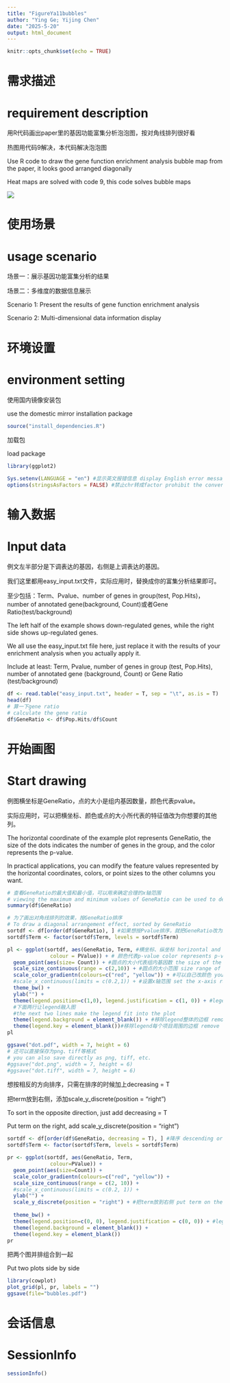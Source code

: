 ```yaml
---
title: "FigureYa11bubbles"
author: "Ying Ge; Yijing Chen"
date: "2025-5-20"
output: html_document
---
```


```r
knitr::opts_chunk$set(echo = TRUE)
```

# 需求描述
# requirement description

用R代码画出paper里的基因功能富集分析泡泡图，按对角线排列很好看

热图用代码9解决，本代码解决泡泡图

Use R code to draw the gene function enrichment analysis bubble map from the paper, it looks good arranged diagonally

Heat maps are solved with code 9, this code solves bubble maps

![](example.png)

# 使用场景
# usage scenario

场景一：展示基因功能富集分析的结果

场景二：多维度的数据信息展示

Scenario 1: Present the results of gene function enrichment analysis

Scenario 2: Multi-dimensional data information display

# 环境设置
# environment setting

使用国内镜像安装包

use the domestic mirror installation package

```r
source("install_dependencies.R")

```

加载包

load package

```r
library(ggplot2)

Sys.setenv(LANGUAGE = "en") #显示英文报错信息 display English error messages
options(stringsAsFactors = FALSE) #禁止chr转成factor prohibit the conversion of chr to factor
```

# 输入数据
# Input data

例文左半部分是下调表达的基因，右侧是上调表达的基因。

我们这里都用easy_input.txt文件，实际应用时，替换成你的富集分析结果即可。

至少包括：Term、Pvalue、number of genes in group(test, Pop.Hits)，number of annotated gene(background, Count)或者Gene Ratio(test/background)

The left half of the example shows down-regulated genes, while the right side shows up-regulated genes.

We all use the easy_input.txt file here, just replace it with the results of your enrichment analysis when you actually apply it.

Include at least: Term, Pvalue, number of genes in group (test, Pop.Hits), number of annotated gene (background, Count) or Gene Ratio (test/background)

```r
df <- read.table("easy_input.txt", header = T, sep = "\t", as.is = T)
head(df)
# 算一下gene ratio
# calculate the gene ratio
df$GeneRatio <- df$Pop.Hits/df$Count
```

# 开始画图
# Start drawing

例图横坐标是GeneRatio，点的大小是组内基因数量，颜色代表pvalue。

实际应用时，可以把横坐标、颜色或点的大小所代表的特征值改为你想要的其他列。

The horizontal coordinate of the example plot represents GeneRatio, the size of the dots indicates the number of genes in the group, and the color represents the p-value.

In practical applications, you can modify the feature values represented by the horizontal coordinates, colors, or point sizes to the other columns you want.

```r
# 查看GeneRatio的最大值和最小值，可以用来确定合理的x轴范围
# viewing the maximum and minimum values of GeneRatio can be used to determine a reasonable range for the x-axis
summary(df$GeneRatio)

# 为了画出对角线排列的效果，按GeneRatio排序
# To draw a diagonal arrangement effect, sorted by GeneRatio
sortdf <- df[order(df$GeneRatio), ] #如果想按Pvalue排序，就把GeneRatio改为PValue If you want to sort by Pvalue, change the GeneRatio to PValue
sortdf$Term <- factor(sortdf$Term, levels = sortdf$Term)

pl <- ggplot(sortdf, aes(GeneRatio, Term, #横坐标、纵坐标 horizontal and vertical coordinates
              colour = PValue)) + # 颜色代表p-value color represents p-values
  geom_point(aes(size= Count)) + #圆点的大小代表组内基因数 the size of the dots represents the number of genes in the group
  scale_size_continuous(range = c(2,10)) + #圆点的大小范围 size range of the dot
  scale_color_gradientn(colours=c("red", "yellow")) + #可以自己改颜色 you can change the color yourself
  #scale_x_continuous(limits = c(0.2,1)) + #设置x轴范围 set the x-axis range
  theme_bw() + 
  ylab("") + 
  theme(legend.position=c(1,0), legend.justification = c(1, 0)) + #legend画在右下角 the legend is drawn in the lower right corner
  #下面两行让legend融入图
  #the next two lines make the legend fit into the plot
  theme(legend.background = element_blank()) + #移除legend整体的边框 remove the overall border of the legend
  theme(legend.key = element_blank())#移除legend每个项目周围的边框 remove the border around each item in the legend
pl

ggsave("dot.pdf", width = 7, height = 6)
# 还可以直接保存为png、tiff等格式
# you can also save directly as png, tiff, etc.
#ggsave("dot.png", width = 7, height = 6)
#ggsave("dot.tiff", width = 7, height = 6)
```

想按相反的方向排序，只需在排序的时候加上decreasing = T

把term放到右侧，添加scale_y_discrete(position = "right")

To sort in the opposite direction, just add decreasing = T

Put term on the right, add scale_y_discrete(position = “right”)

```r
sortdf <- df[order(df$GeneRatio, decreasing = T), ] #降序 descending order
sortdf$Term <- factor(sortdf$Term, levels = sortdf$Term)

pr <- ggplot(sortdf, aes(GeneRatio, Term, 
              colour=PValue)) + 
  geom_point(aes(size=Count)) + 
  scale_color_gradientn(colours=c("red", "yellow")) + 
  scale_size_continuous(range = c(2, 10)) + 
  #scale_x_continuous(limits = c(0.2, 1)) + 
  ylab("") + 
  scale_y_discrete(position = "right") + #把term放到右侧 put term on the right
  
  theme_bw() + 
  theme(legend.position=c(0, 0), legend.justification = c(0, 0)) + #legend画在左下角 the legend is drawn in the lower left corner
  theme(legend.background = element_blank()) + 
  theme(legend.key = element_blank())
pr
```

把两个图并排组合到一起

Put two plots side by side

```r
library(cowplot)
plot_grid(pl, pr, labels = "")
ggsave(file="bubbles.pdf")
```

# 会话信息
# SessionInfo

```r
sessionInfo()
```